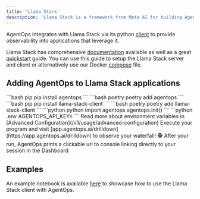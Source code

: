 ```yaml
---
title: 'Llama Stack'
description: 'Llama Stack is a framework from Meta AI for building Agentic applications.'
---
```



AgentOps integrates with Llama Stack via its python [client](https://github.com/meta-llama/llama-stack-client-python) to provide observability into applications that leverage it.

Llama Stack has comprehensive [documentation](https://llama-stack.readthedocs.io/) available as well as a great [quickstart](https://llama-stack.readthedocs.io/en/latest/getting_started/index.html) guide. You can use this guide to setup the Llama Stack server and client or alternatively use our Docker [compose](https://github.com/AgentOps-AI/agentops/blob/main/examples/llama_stack_client_examples/docker-compose.yml) file.

## Adding AgentOps to Llama Stack applications

<Steps>
	<Step title="Install the AgentOps SDK">
		<CodeGroup>
			```bash pip 
			pip install agentops
			```
			```bash poetry
			poetry add agentops
			```
		</CodeGroup>
	</Step>
	<Step title="Install the Llama Stack Client">
		<CodeGroup>
			```bash pip
			pip install llama-stack-client
			```
			```bash poetry
			poetry add llama-stack-client
			```
		</CodeGroup>
	</Step>
	<Step title="Add 3 lines of code">
		<CodeTooltip/>
		<span className="api-key-container">
			<CodeGroup>
				```python python
				import agentops
				agentops.init(<INSERT YOUR API KEY HERE>)
				```
			</CodeGroup>
		</span>
		<EnvTooltip />
    <span className="api-key-container">
      <CodeGroup>
        ```python .env
        AGENTOPS_API_KEY=<YOUR API KEY>
        ```
      </CodeGroup>
      Read more about environment variables in [Advanced Configuration](/v1/usage/advanced-configuration)
    </span>
	</Step>
	<Step title="Run your 🦙🥞 application">
		Execute your program and visit [app.agentops.ai/drilldown](https://app.agentops.ai/drilldown) to observe your waterfall! 🕵️
		<Tip>
			After your run, AgentOps prints a clickable url to console linking directly to your session in the Dashboard
		</Tip> 
	</Step>
</Steps>

## Examples

An example notebook is available [here](https://github.com/AgentOps-AI/agentops/blob/main/examples/llama_stack_client_examples/notebook.ipynb) to showcase how to use the Llama Stack client with AgentOps.

<script type="module" src="/scripts/github_stars.js"></script>
<script type="module" src="/scripts/link_to_api_button.js"></script>
<script type="module" src="/scripts/scroll-img-fadein-animation.js"></script>
<script type="module" src="/scripts/button_heartbeat_animation.js"></script>
<script type="css" src="/styles/styles.css"></script>
<script type="module" src="/scripts/adjust_api_dynamically.js"></script>

